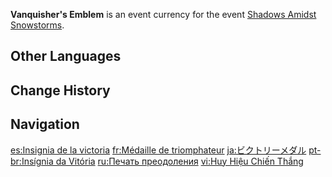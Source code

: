 {{Item Infobox
|id           = 000136
|image        = Item Vanquisher's Emblem.png
|type         = Event Items
|group        = Event Currencies
|event        = Shadows Amidst Snowstorms
|eventNote    = Rise of the Fell Flower
|quality      = 4
|description  = An insignia obtained only after overcoming hardships and perils. These insignias won't morph into anything else... Right?
|source1      = [[Shadows Amidst Snowstorms/Rise of the Fell Flower|Rise of the Fell Flower]] during the [[Shadows Amidst Snowstorms]] event
}}
'''Vanquisher's Emblem''' is an event currency for the event [[Shadows Amidst Snowstorms]].

==Other Languages==
{{Other Languages
|en      = Vanquisher's Emblem
|zhs     = 克险章
|zhs_rm  = Kè Xiǎn Zhāng
|zht     = 克險章
|zht_rm  = Kè Xiǎn Zhāng
|zh_tl   = Emblem of Danger-Defeating
|ja      = ビクトリーメダル
|ja_rm   = Bikutorii Medaru
|ja_tl   = Victory Medal
|ko      = 극복 휘장
|ko_tl   = Conquest Insignia
|es      = Insignia de la victoria
|es_tl   = Insignia of Victory
|fr      = Médaille de triomphateur
|fr_tl   = Triumpher's Medal
|ru      = Печать преодоления
|ru_tl   = Stamp of Overcoming
|th      = Vanquisher's Emblem
|vi      = Huy Hiệu Chiến Thắng
|vi_tl   = 
|de      = Bewältigungsabzeichen
|de_tl   = Overcome Emblem
|id      = Vanquisher's Emblem
|pt      = Insígnia da Vitória
|pt_tl   = 
}}

==Change History==
{{Change History|2.3}}

==Navigation==
{{Precious Navbox|Currency}}

[[es:Insignia de la victoria]]
[[fr:Médaille de triomphateur]]
[[ja:ビクトリーメダル]]
[[pt-br:Insígnia da Vitória]]
[[ru:Печать преодоления]]
[[vi:Huy Hiệu Chiến Thắng]]